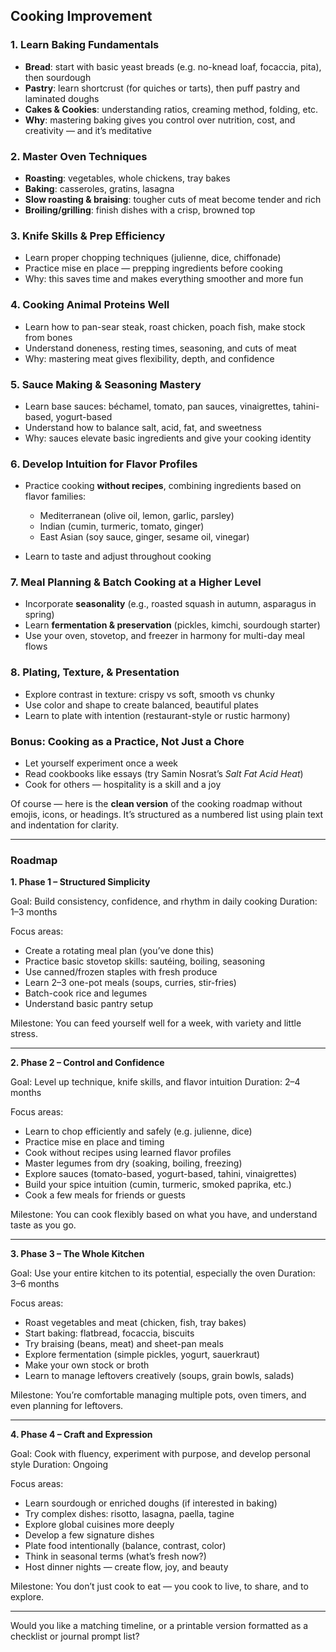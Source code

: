 
##  Cooking Improvement

###  1. Learn Baking Fundamentals

* **Bread**: start with basic yeast breads (e.g. no-knead loaf, focaccia, pita), then sourdough
* **Pastry**: learn shortcrust (for quiches or tarts), then puff pastry and laminated doughs
* **Cakes & Cookies**: understanding ratios, creaming method, folding, etc.
* **Why**: mastering baking gives you control over nutrition, cost, and creativity — and it's meditative


###  2. Master Oven Techniques

* **Roasting**: vegetables, whole chickens, tray bakes
* **Baking**: casseroles, gratins, lasagna
* **Slow roasting & braising**: tougher cuts of meat become tender and rich
* **Broiling/grilling**: finish dishes with a crisp, browned top



###  3. Knife Skills & Prep Efficiency

* Learn proper chopping techniques (julienne, dice, chiffonade)
* Practice mise en place — prepping ingredients before cooking
* Why: this saves time and makes everything smoother and more fun



### 4. Cooking Animal Proteins Well

* Learn how to pan-sear steak, roast chicken, poach fish, make stock from bones
* Understand doneness, resting times, seasoning, and cuts of meat
* Why: mastering meat gives flexibility, depth, and confidence



###  5. Sauce Making & Seasoning Mastery

* Learn base sauces: béchamel, tomato, pan sauces, vinaigrettes, tahini-based, yogurt-based
* Understand how to balance salt, acid, fat, and sweetness
* Why: sauces elevate basic ingredients and give your cooking identity



###  6. Develop Intuition for Flavor Profiles

* Practice cooking **without recipes**, combining ingredients based on flavor families:

  * Mediterranean (olive oil, lemon, garlic, parsley)
  * Indian (cumin, turmeric, tomato, ginger)
  * East Asian (soy sauce, ginger, sesame oil, vinegar)
* Learn to taste and adjust throughout cooking



### 7. Meal Planning & Batch Cooking at a Higher Level

* Incorporate **seasonality** (e.g., roasted squash in autumn, asparagus in spring)
* Learn **fermentation & preservation** (pickles, kimchi, sourdough starter)
* Use your oven, stovetop, and freezer in harmony for multi-day meal flows



###  8. Plating, Texture, & Presentation

* Explore contrast in texture: crispy vs soft, smooth vs chunky
* Use color and shape to create balanced, beautiful plates
* Learn to plate with intention (restaurant-style or rustic harmony)



### Bonus: Cooking as a Practice, Not Just a Chore

* Let yourself experiment once a week
* Read cookbooks like essays (try Samin Nosrat's *Salt Fat Acid Heat*)
* Cook for others — hospitality is a skill and a joy



Of course — here is the **clean version** of the cooking roadmap without emojis, icons, or headings. It’s structured as a numbered list using plain text and indentation for clarity.

---

### Roadmap

**1. Phase 1 – Structured Simplicity**

Goal: Build consistency, confidence, and rhythm in daily cooking
Duration: 1–3 months

Focus areas:

* Create a rotating meal plan (you’ve done this)
* Practice basic stovetop skills: sautéing, boiling, seasoning
* Use canned/frozen staples with fresh produce
* Learn 2–3 one-pot meals (soups, curries, stir-fries)
* Batch-cook rice and legumes
* Understand basic pantry setup

Milestone: You can feed yourself well for a week, with variety and little stress.

---

**2. Phase 2 – Control and Confidence**

Goal: Level up technique, knife skills, and flavor intuition
Duration: 2–4 months

Focus areas:

* Learn to chop efficiently and safely (e.g. julienne, dice)
* Practice mise en place and timing
* Cook without recipes using learned flavor profiles
* Master legumes from dry (soaking, boiling, freezing)
* Explore sauces (tomato-based, yogurt-based, tahini, vinaigrettes)
* Build your spice intuition (cumin, turmeric, smoked paprika, etc.)
* Cook a few meals for friends or guests

Milestone: You can cook flexibly based on what you have, and understand taste as you go.

---

**3. Phase 3 – The Whole Kitchen**

Goal: Use your entire kitchen to its potential, especially the oven
Duration: 3–6 months

Focus areas:

* Roast vegetables and meat (chicken, fish, tray bakes)
* Start baking: flatbread, focaccia, biscuits
* Try braising (beans, meat) and sheet-pan meals
* Explore fermentation (simple pickles, yogurt, sauerkraut)
* Make your own stock or broth
* Learn to manage leftovers creatively (soups, grain bowls, salads)

Milestone: You’re comfortable managing multiple pots, oven timers, and even planning for leftovers.

---

**4. Phase 4 – Craft and Expression**

Goal: Cook with fluency, experiment with purpose, and develop personal style
Duration: Ongoing

Focus areas:

* Learn sourdough or enriched doughs (if interested in baking)
* Try complex dishes: risotto, lasagna, paella, tagine
* Explore global cuisines more deeply
* Develop a few signature dishes
* Plate food intentionally (balance, contrast, color)
* Think in seasonal terms (what’s fresh now?)
* Host dinner nights — create flow, joy, and beauty

Milestone: You don’t just cook to eat — you cook to live, to share, and to explore.

---

Would you like a matching timeline, or a printable version formatted as a checklist or journal prompt list?
